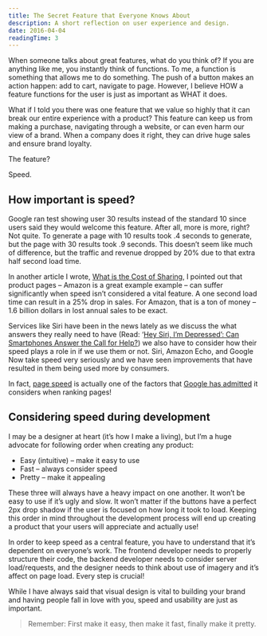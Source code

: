 ```yaml
---
title: The Secret Feature that Everyone Knows About
description: A short reflection on user experience and design.
date: 2016-04-04
readingTime: 3
---
```


When someone talks about great features, what do you think of? If you are anything like me, you instantly think of functions. To me, a function is something that allows me to do something. The push of a button makes an action happen: add to cart, navigate to page. However, I believe HOW a feature functions for the user is just as important as WHAT it does.

What if I told you there was one feature that we value so highly that it can break our entire experience with a product? This feature can keep us from making a purchase, navigating through a website, or can even harm our view of a brand. When a company does it right, they can drive huge sales and ensure brand loyalty.

The feature?

Speed.

## How important is speed?

Google ran test showing user 30 results instead of the standard 10 since users said they would welcome this feature. After all, more is more, right? Not quite. To generate a page with 10 results took .4 seconds to generate, but the page with 30 results took .9 seconds. This doesn’t seem like much of difference, but the traffic and revenue dropped by 20% due to that extra half second load time.

In another article I wrote, <a href="/what-is-the-cost-of-sharing/" target="_blank">What is the Cost of Sharing</a>, I pointed out that product pages &#8211; Amazon is a great example example &#8211; can suffer significantly when speed isn’t considered a vital feature. A one second load time can result in a 25% drop in sales. For Amazon, that is a ton of money &#8211; 1.6 billion dollars in lost annual sales to be exact.

Services like Siri have been in the news lately as we discuss the what answers they really need to have (Read: &#8216;<a href="https://www.ucsf.edu/news/2016/03/402091/hey-siri-im-depressed-can-smartphones-answer-call-help" target="_blank">Hey Siri, I’m Depressed&#8217;: Can Smartphones Answer the Call for Help?</a>) we also have to consider how their speed plays a role in if we use them or not. Siri, Amazon Echo, and Google Now take speed very seriously and we have seen improvements that have resulted in them being used more by consumers.

In fact, <a href="https://moz.com/learn/seo/page-speed" target="_blank">page speed</a> is actually one of the factors that <a href="https://webmasters.googleblog.com/2010/04/using-site-speed-in-web-search-ranking.html" target="_blank">Google has admitted</a> it considers when ranking pages!

## Considering speed during development

I may be a designer at heart (it’s how I make a living), but I’m a huge advocate for following order when creating any product:

  * Easy (intuitive) &#8211; make it easy to use
  * Fast &#8211; always consider speed
  * Pretty &#8211; make it appealing

These three will always have a heavy impact on one another. It won’t be easy to use if it’s ugly and slow. It won’t matter if the buttons have a perfect 2px drop shadow if the user is focused on how long it took to load. Keeping this order in mind throughout the development process will end up creating a product that your users will appreciate and actually use!

In order to keep speed as a central feature, you have to understand that it’s dependent on everyone’s work. The frontend developer needs to properly structure their code, the backend developer needs to consider server load/requests, and the designer needs to think about use of imagery and it’s affect on page load. Every step is crucial!

While I have always said that visual design is vital to building your brand and having people fall in love with you, speed and usability are just as important.

> Remember: First make it easy, then make it fast, finally make it pretty.